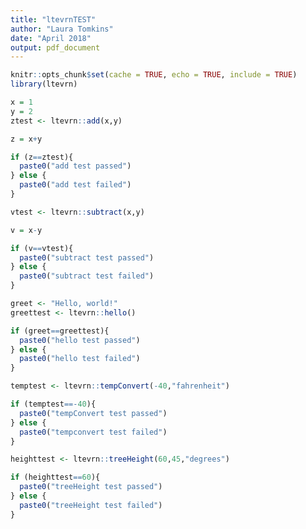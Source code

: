 ```yaml
---
title: "ltevrnTEST"
author: "Laura Tomkins"
date: "April 2018"
output: pdf_document
---
```


```r
knitr::opts_chunk$set(cache = TRUE, echo = TRUE, include = TRUE)
library(ltevrn)
```

```r
x = 1
y = 2
ztest <- ltevrn::add(x,y)

z = x+y

if (z==ztest){
  paste0("add test passed")
} else {
  paste0("add test failed")
}
```

```r
vtest <- ltevrn::subtract(x,y)

v = x-y

if (v==vtest){
  paste0("subtract test passed")
} else {
  paste0("subtract test failed")
}
```

```r
greet <- "Hello, world!"
greettest <- ltevrn::hello()

if (greet==greettest){
  paste0("hello test passed")
} else {
  paste0("hello test failed")
}
```

```r
temptest <- ltevrn::tempConvert(-40,"fahrenheit")

if (temptest==-40){
  paste0("tempConvert test passed")
} else {
  paste0("tempconvert test failed")
}
```

```r
heighttest <- ltevrn::treeHeight(60,45,"degrees")

if (heighttest==60){
  paste0("treeHeight test passed")
} else {
  paste0("treeHeight test failed")
}
```

